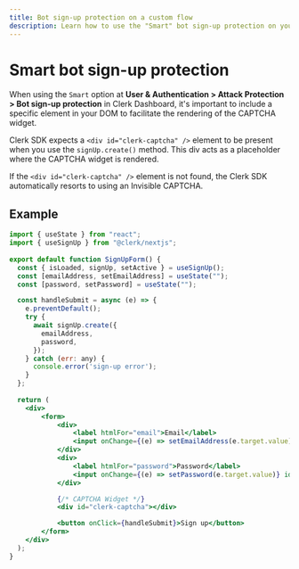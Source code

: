 ```yaml
---
title: Bot sign-up protection on a custom flow
description: Learn how to use the "Smart" bot sign-up protection on your custom flow.
---
```


# Smart bot sign-up protection

When using the `Smart` option at **User & Authentication > Attack Protection > Bot sign-up protection** in Clerk Dashboard, it's important to include a specific element in your DOM to facilitate the rendering of the CAPTCHA widget. 

Clerk SDK expects a `<div id="clerk-captcha" />` element to be present when you use the `signUp.create()` method. This div acts as a placeholder where the CAPTCHA widget is rendered.

If the `<div id="clerk-captcha" />` element is not found, the Clerk SDK automatically resorts to using an Invisible CAPTCHA.

## Example
```jsx
import { useState } from "react";
import { useSignUp } from "@clerk/nextjs";
 
export default function SignUpForm() {
  const { isLoaded, signUp, setActive } = useSignUp();
  const [emailAddress, setEmailAddress] = useState("");
  const [password, setPassword] = useState("");

  const handleSubmit = async (e) => {
    e.preventDefault();
    try {
      await signUp.create({
        emailAddress,
        password,
      });
    } catch (err: any) {
      console.error('sign-up error');
    }
  };
 
  return (
    <div>
        <form>
            <div>
                <label htmlFor="email">Email</label>
                <input onChange={(e) => setEmailAddress(e.target.value)} id="email" name="email" type="email" />
            </div>
            <div>
                <label htmlFor="password">Password</label>
                <input onChange={(e) => setPassword(e.target.value)} id="password" name="password" type="password" />
            </div>

            {/* CAPTCHA Widget */}
            <div id="clerk-captcha"></div>

            <button onClick={handleSubmit}>Sign up</button>
        </form>
    </div>
  );
}
```
